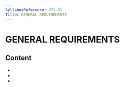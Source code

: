 ```yaml
---
SyllabusReference: 071.01
Title: GENERAL REQUIREMENTS
---
```


# GENERAL REQUIREMENTS

## Content

- <Link href="071.01.01" />
- <Link href="071.01.02" />
- <Link href="071.01.03" />
